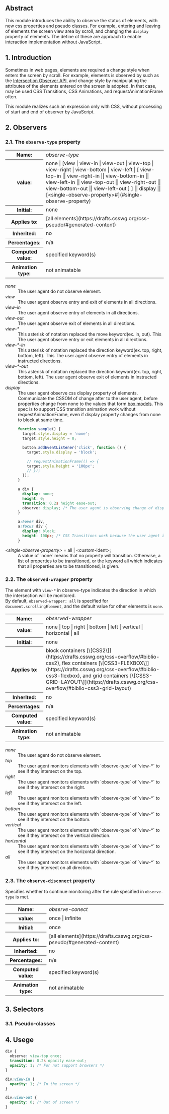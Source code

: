 

## Abstract

This module introduces the ability to observe the status of elements, with new css properties and pseudo classes. For example, entering and leaving of elements the screen view area by scroll, and changing the `display` property of elements. The define of these are approach to enable interaction implementation without JavaScript.

<Toc numberingOnly={true} />

## 1. Introduction

Sometimes in web pages, elements are required a change style when enters the screen by scroll. For example, elements is observed by such as the [Intersection Observer API](https://w3c.github.io/IntersectionObserver/), and change style by manipulating the attributes of the elements entered on the screen is adopted. In that case, may be used CSS Transitions, CSS Animations, and requestAnimationFrame often.

This module realizes such an expression only with CSS, without processing of start and end of observer by JavaScript.

## 2. Observers

### 2.1. The `observe-type` property

<div className={styles.propdef}>
<table>
<tbody>
<tr>
<th>Name:</th>
<td><dfn>observe-type</dfn></td>
</tr>

<tr>
  <th>value:</th>
  <td>
    none | [view | view-in | view-out | view-top | view-right | view-bottom | view-left | [ view-top-in || view-right-in
    || view-bottom-in || view-left-in || view-top-out || view-right-out || view-bottom-out || view-left-out ] ] ||
    display || [&lt;single-observe-property>#](#single-observe-property)
  </td>
</tr>

<tr>
  <th>Initial:</th>
  <td>none</td>
</tr>

<tr>
  <th>Applies to:</th>
  <td>[all elements](https://drafts.csswg.org/css-pseudo/#generated-content)</td>
</tr>

<tr>
  <th>Inherited:</th>
  <td>no</td>
</tr>

<tr>
  <th>Percentages:</th>
  <td>n/a</td>
</tr>

<tr>
  <th>Computed value:</th>
  <td>specified keyword(s)</td>
</tr>

<tr>
<th>Animation type:</th>
<td>not animatable</td>
</tr>
</tbody>
</table>
</div>

<dl>
<dt><dfn>none</dfn></dt>
<dd>The user agent do not observe element.</dd>

<dt>
  <dfn>view</dfn>
</dt>
<dd>The user agent observe entry and exit of elements in all directions.</dd>

<dt>
  <dfn>view-in</dfn>
</dt>
<dd>The user agent observe entry of elements in all directions.</dd>

<dt>
  <dfn>view-out</dfn>
</dt>
<dd>The user agent observe exit of elements in all directions.</dd>

<dt>
  <dfn>view-*</dfn>
</dt>
<dd>
  This asterisk of notation replaced the move keyword(ex. in, out). This The user agent observe entry or exit elements
  in all directions.
</dd>

<dt>
  <dfn>view-*-in</dfn>
</dt>
<dd>
  This asterisk of notation replaced the direction keyword(ex. top, right, bottom, left). This The user agent observe
  entry of elements in instructed directions.
</dd>

<dt>
  <dfn>view-*-out</dfn>
</dt>
<dd>
  This asterisk of notation replaced the direction keyword(ex. top, right, bottom, left). The user agent observe exit of
  elements in instructed directions.
</dd>

<dt><dfn>display</dfn></dt>
<dd>The user agent observe css display property of elements. Communicate the CSSOM of change after  ​​to the user agent, before properties change from none to the values ​​that form <a href="https://www.w3.org/TR/CSS22/box.html">box models</a>. This spec is to support CSS transition animation work without requestAnimationFrame, even if display property changes from none to block at same time.</dd>
<dd className={styles.example}>

```javascript
function sample() {
  target.style.display = 'none';
  target.style.height = 0;

  button.addEventListener('click', function () {
    target.style.display = 'block';

    // requestAnimationFrame(() => {
    target.style.height = '100px';
    // });
  });
}
```

</dd>
<dd className={styles.example}>

```css
a div {
  display: none;
  height: 0;
  transition: 0.2s height ease-out;
  observe: display; /* The user agent is observing change of display property. */
}

a:hover div,
a:focus div {
  display: block;
  height: 100px; /* CSS Transitions work because the user agent is known that height of this element is 0. */
}
```

</dd>

<dt><dfn id="single-observe-property">&lt;single-observe-property></dfn> = all | &lt;custom-ident>;</dt>
<dd>
A value of `none` means that no property will transition. Otherwise, a list of properties to be transitioned, or the keyword all which indicates that all properties are to be transitioned, is given.
</dd>
</dl>

### 2.2. The `observed-wrapper` property

The element with `view-*` in observe-type indicates the direction in which the intersection will be monitored.<br/>
By default, `observed-wrapper: all` is specified for `document.scrollingElement`, and the default value for other elements is `none`.

<div className={styles.propdef}>
<table>
<tbody>
<tr>
<th>Name:</th>
<td><dfn>observed-wrapper</dfn></td>
</tr>

<tr>
  <th>value:</th>
  <td>none | top | right | bottom | left | vertical | horizontal | all</td>
</tr>

<tr>
  <th>Initial:</th>
  <td>none</td>
</tr>

<tr>
  <th>Applies to:</th>
  <td>
    block containers [\[CSS2\]](https://drafts.csswg.org/css-overflow/#biblio-css2), flex containers
    [\[CSS3-FLEXBOX\]](https://drafts.csswg.org/css-overflow/#biblio-css3-flexbox), and grid containers
    [\[CSS3-GRID-LAYOUT\]](https://drafts.csswg.org/css-overflow/#biblio-css3-grid-layout)
  </td>
</tr>

<tr>
  <th>Inherited:</th>
  <td>no</td>
</tr>

<tr>
  <th>Percentages:</th>
  <td>n/a</td>
</tr>

<tr>
  <th>Computed value:</th>
  <td>specified keyword(s)</td>
</tr>

<tr>
<th>Animation type:</th>
<td>not animatable</td>
</tr>
</tbody>
</table>
</div>

<dl>
<dt><dfn>none</dfn></dt>
<dd>The user agent do not observe element.</dd>

<dt>
  <dfn>top</dfn>
</dt>
<dd>The user agent monitors elements with `observe-type` of `view-*` to see if they intersect on the top.</dd>

<dt>
  <dfn>right</dfn>
</dt>
<dd>The user agent monitors elements with `observe-type` of `view-*` to see if they intersect on the right.</dd>

<dt>
  <dfn>left</dfn>
</dt>
<dd>The user agent monitors elements with `observe-type` of `view-*` to see if they intersect on the left.</dd>

<dt>
  <dfn>bottom</dfn>
</dt>
<dd>The user agent monitors elements with `observe-type` of `view-*` to see if they intersect on the bottom.</dd>

<dt>
  <dfn>vertical</dfn>
</dt>
<dd>
  The user agent monitors elements with `observe-type` of `view-*` to see if they intersect on the vertical direction.
</dd>

<dt>
  <dfn>horizontal</dfn>
</dt>
<dd>
  The user agent monitors elements with `observe-type` of `view-*` to see if they intersect on the horizontal direction.
</dd>

<dt>
  <dfn>all</dfn>
</dt>
<dd>The user agent monitors elements with `observe-type` of `view-*` to see if they intersect on all direction.</dd>
</dl>

### 2.3. The `observe-disconect` property

Specifies whether to continue monitoring after the rule specified in `observe-type` is met.

<div className={styles.propdef}>
<table>
<tbody>
<tr>
<th>Name:</th>
<td><dfn>observe-conect</dfn></td>
</tr>

<tr>
  <th>value:</th>
  <td>once | infinite</td>
</tr>

<tr>
  <th>Initial:</th>
  <td>once</td>
</tr>

<tr>
  <th>Applies to:</th>
  <td>[all elements](https://drafts.csswg.org/css-pseudo/#generated-content)</td>
</tr>

<tr>
  <th>Inherited:</th>
  <td>no</td>
</tr>

<tr>
  <th>Percentages:</th>
  <td>n/a</td>
</tr>

<tr>
  <th>Computed value:</th>
  <td>specified keyword(s)</td>
</tr>

<tr>
<th>Animation type:</th>
<td>not animatable</td>
</tr>
</tbody>
</table>
</div>

## 3. Selectors

### 3.1. Pseudo-classes

## 4. Usege

<div className={styles.example}>

```css
div {
  observe: view-top once;
  transition: 0.2s opacity ease-out;
  opacity: 1; /* For not support browsers */
}

div:view-in {
  opacity: 1; /* In the screen */
}

div:view-out {
  opacity: 0; /* Out of screen */
}
```

</div>
